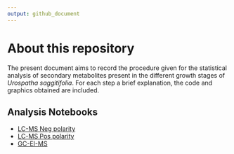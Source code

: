```yaml
---
output: github_document
---
```


# About this repository

The present document aims to record the procedure given for the statistical
analysis of secondary metabolites present in the different growth stages of
*Urospatha saggitifolia*. For each step a brief explanation, 
the code and graphics obtained are included.

## Analysis Notebooks

* [LC-MS Neg polarity](https://github.com/IKIAM-NPL/U_sagittifolia_tubers/blob/main/Neg_U_saggitifolia.md)
* [LC-MS Pos polarity](https://github.com/IKIAM-NPL/U_sagittifolia_tubers/blob/main/Pos_U_saggitifolia.md)
* [GC-EI-MS](https://github.com/IKIAM-NPL/U_sagittifolia_tubers/blob/main/EI_U_saggitifolia.md)
